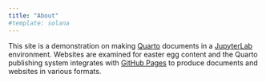 ```yaml
---
title: "About"
#template: solana
---
```


This site is a demonstration on making [Quarto][q] documents in a [JupyterLab][jl] environment. Websites are examined for easter egg content and the Quarto publishing system integrates with [GitHub Pages][ghp] to produce documents and websites in various formats.


[q]: https://quarto.org "Quarto | Home"
[jl]: https://jupyter.org "Jupyter Project | Home"
[ghp]: https://github.com "GitHub Pages | Home"